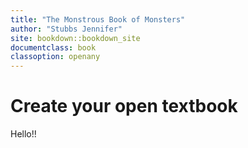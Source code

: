 ```yaml
---
title: "The Monstrous Book of Monsters"
author: "Stubbs Jennifer"
site: bookdown::bookdown_site
documentclass: book
classoption: openany
---
```


# Create your open textbook

Hello!!

